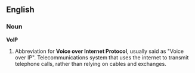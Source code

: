 ==English==
===Noun===
'''VoIP'''
#Abbreviation for '''Voice over Internet Protocol''', usually said as "Voice over IP".  Telecommunications system that uses the internet to transmit telephone calls, rather than relying on cables and exchanges.